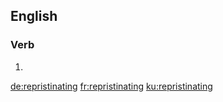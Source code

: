 ==English==

===Verb===
{{head|en|present participle}}

# {{present participle of|repristinate|lang=en|nocat=1}}

[[de:repristinating]]
[[fr:repristinating]]
[[ku:repristinating]]